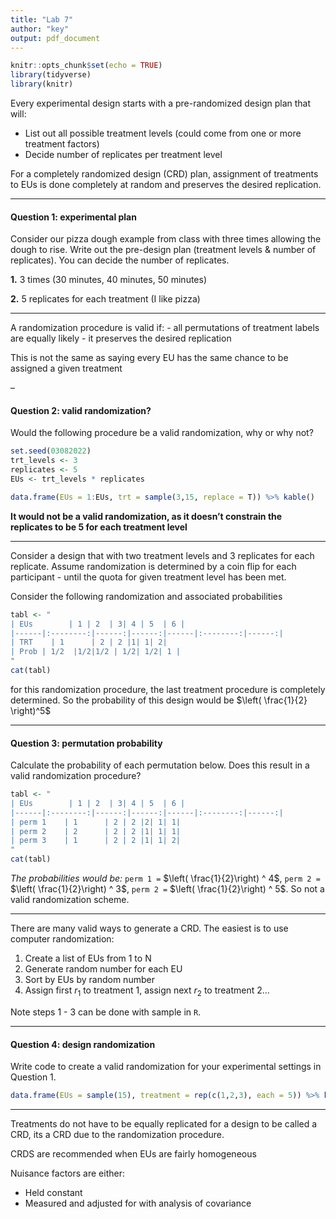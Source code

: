 ```yaml
---
title: "Lab 7"
author: "key"
output: pdf_document
---
```


```r
knitr::opts_chunk$set(echo = TRUE)
library(tidyverse)
library(knitr)
```


Every experimental design starts with a pre-randomized design plan that will:

- List out all possible treatment levels (could come from one or more treatment factors)
- Decide number of replicates per treatment level

For a completely randomized design (CRD) plan, assignment of treatments to EUs is done completely at random and preserves the desired replication.

---

#### Question 1: experimental plan

Consider our pizza dough example from class with three times allowing the dough to rise. Write out the pre-design plan (treatment levels & number of replicates). You can decide the number of replicates.

__1.__ 3 times (30 minutes, 40 minutes, 50 minutes)

__2.__ 5 replicates for each treatment (I like pizza)

---

A randomization procedure is valid if:
 - all permutations of treatment labels are equally likely
 - it preserves the desired replication
 
This is not the same as saying every EU has the same chance to be assigned a given treatment

--

#### Question 2: valid randomization?

Would the following procedure be a valid randomization, why or why not?

```r
set.seed(03082022)
trt_levels <- 3
replicates <- 5
EUs <- trt_levels * replicates

data.frame(EUs = 1:EUs, trt = sample(3,15, replace = T)) %>% kable()
```

__It would not be a valid randomization, as it doesn't constrain the replicates to be 5 for each treatment level__

---

Consider a design that with two treatment levels and 3 replicates for each replicate. Assume randomization is determined by a coin flip for each participant - until the quota for given treatment level has been met.

Consider the following randomization and associated probabilities

```r
tabl <- "
| EUs        | 1 | 2  | 3| 4 | 5  | 6 |
|------|:--------:|------:|------:|------|:--------:|------:|
| TRT    | 1      | 2 | 2 |1| 1| 2|
| Prob | 1/2  |1/2|1/2 | 1/2| 1/2| 1 |
"
cat(tabl) 
```

for this randomization procedure, the last treatment procedure is completely determined. So the probability of this design would be $\left( \frac{1}{2} \right)^5$

---

#### Question 3: permutation probability

Calculate the probability of each permutation below. Does this result in a valid randomization procedure?

```r
tabl <- "
| EUs        | 1 | 2  | 3| 4 | 5  | 6 |
|------|:--------:|------:|------:|------|:--------:|------:|
| perm 1    | 1      | 2 | 2 |2| 1| 1|
| perm 2    | 2      | 2 | 2 |1| 1| 1|
| perm 3    | 1      | 2 | 2 |1| 1| 2|
"
cat(tabl) 
```

*The probabilities would be:* `perm 1 =` $\left( \frac{1}{2}\right) ^ 4$, `perm 2 =` $\left( \frac{1}{2}\right) ^ 3$, `perm 2 =` $\left( \frac{1}{2}\right) ^ 5$. So not a valid randomization scheme.

---

There are many valid ways to generate a CRD. The easiest is to use computer randomization:

1. Create a list of EUs from 1 to N
2. Generate random number for each EU
3. Sort by EUs by random number
4. Assign first $r_1$ to treatment 1, assign next $r_2$ to treatment 2...

Note steps 1 - 3 can be done with sample in `R`.

---

#### Question 4: design randomization

Write code to create a valid randomization for your experimental settings in Question 1.

```r
data.frame(EUs = sample(15), treatment = rep(c(1,2,3), each = 5)) %>% kable()
```

---

Treatments do not have to be equally replicated for a design to be called a CRD, its a CRD due to the randomization procedure.

CRDS are recommended when EUs are fairly homogeneous

Nuisance factors are either:

- Held constant
- Measured and adjusted for with analysis of covariance

